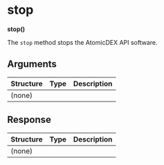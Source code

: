 
# stop

**stop()**

The `stop` method stops the AtomicDEX API software.

## Arguments

| Structure | Type | Description |
| --------- | ---- | ----------- |
| (none)    |      |             |

## Response

| Structure | Type | Description |
| --------- | ---- | ----------- |
| (none)    |      |             |
